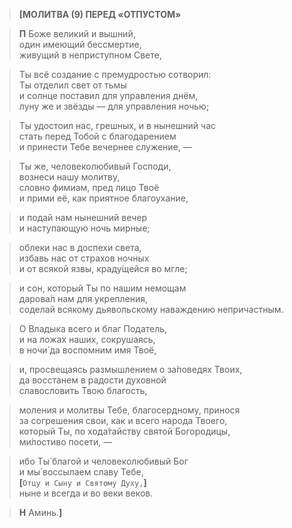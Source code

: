 > **<b>[</b>МОЛИТВА (9) ПЕРЕД «ОТПУСТОМ»**

> **П** Боже великий и вышний,  
> один имеющий бессмертие,  
> живущий в неприступном Свете,

> Ты всё создание с премудростью сотворил:  
> Ты отделил свет от тьмы  
> и солнце поставил для управления днём,  
> луну же и звёзды — для управления ночью;

> Ты удостоил нас, грешных, и в нынешний час  
> стать перед Тобой с благодарением  
> и принести Тебе вечернее служение, —

> Ты же, человеколюбивый Господи,  
> вознеси нашу молитву,  
> словно фимиам, пред лицо Твоё  
> и прими её, как приятное благоухание,

> и подай нам нынешний вечер  
> и наступающую ночь мирные;

> облеки нас в доспехи света,  
> избавь нас от страхов ночных  
> и от всякой язвы, краду́щейся во мгле;

> и сон, который Ты по нашим немощам  
> дарова́л нам для укрепления,  
> соделай всякому дьявольскому наваждению непричастным.

> О Владыка всего и благ Податель,  
> и на ложах наших, сокрушаясь,  
> в ночи́ да воспомним имя Твоё,

> и, просвещаясь размышлением о за́поведях Твоих,  
> да восстанем в радости духовной  
> славословить Твою благость,

> моления и молитвы Тебе, благосердному, принося  
> за согрешения свои, как и всего народа Твоего,  
> который Ты, по хода́тайству святой Богородицы,  
> ми́лостиво посети, —

> ибо Ты́ благой и человеколюбивый Бог  
> и мы́ воссылаем славу Тебе,  
> **[**`Отцу и Сыну и Святому Духу,`**]**  
> ныне и всегда и во веки веков.

> **Н** Аминь.**<b>]</b>**
